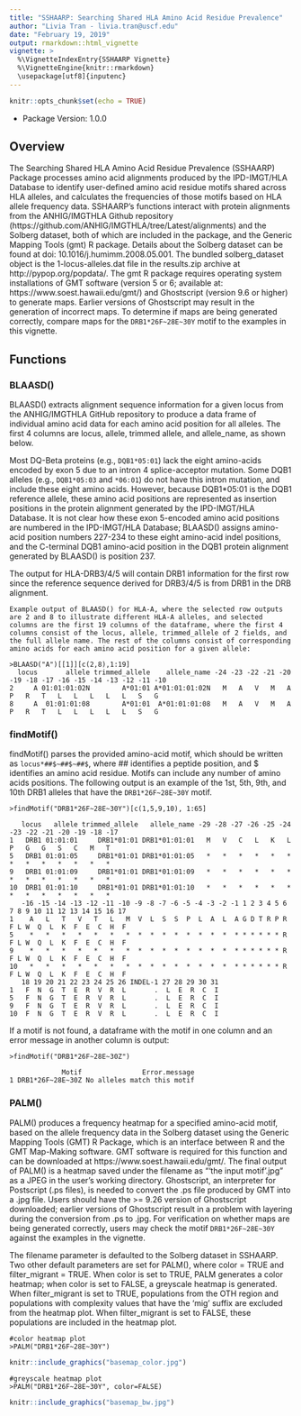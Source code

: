 ```yaml
---
title: "SSHAARP: Searching Shared HLA Amino Acid Residue Prevalence"
author: "Livia Tran - livia.tran@uscf.edu"
date: "February 19, 2019"
output: rmarkdown::html_vignette
vignette: >
  %\VignetteIndexEntry{SSHAARP Vignette}
  %\VignetteEngine{knitr::rmarkdown}
  \usepackage[utf8]{inputenc}
---
```

```r
knitr::opts_chunk$set(echo = TRUE)
```

* Package Version: 1.0.0

## Overview

The Searching Shared HLA Amino Acid Residue Prevalence (SSHAARP) Package processes amino acid alignments produced by the IPD-IMGT/HLA Database to identify user-defined amino acid residue motifs shared across HLA alleles, and calculates the frequencies of those motifs based on HLA allele frequency data. SSHAARP’s functions interact with protein alignments from the ANHIG/IMGTHLA Github repository (https://github.com/ANHIG/IMGTHLA/tree/Latest/alignments) and the Solberg dataset, both of which are included in the package, and the Generic Mapping Tools (gmt) R package. Details about the Solberg dataset can be found at doi: 10.1016/j.humimm.2008.05.001. The bundled solberg_dataset object is the 1-locus-alleles.dat file in the results.zip archive at http://pypop.org/popdata/. 
The gmt R package requires operating system installations of GMT software (version 5 or 6; available at: https://www.soest.hawaii.edu/gmt/) and Ghostscript (version 9.6 or higher) to generate maps. Earlier versions of Ghostscript may result in the generation of incorrect maps. To determine if maps are being generated correctly, compare maps for the `DRB1*26F~28E~30Y` motif to the examples in this vignette.

## Functions

### BLAASD()
BLAASD() extracts alignment sequence information for a given locus from the ANHIG/IMGTHLA GitHub repository to produce a data frame of individual amino acid data for each amino acid position for all alleles. The first 4 columns are locus, allele, trimmed allele, and allele_name, as shown below.

Most DQ-Beta proteins (e.g., `DQB1*05:01`) lack the eight amino-acids encoded by exon 5 due to an intron 4 splice-acceptor mutation. Some DQB1 alleles (e.g., `DQB1*05:03` and `*06:01`) do not have this intron mutation, and include these eight amino acids. However, because DQB1*05:01 is the DQB1 reference allele, these amino acid positions are represented as insertion positions in the protein alignment generated by the IPD-IMGT/HLA Database. It is not clear how these exon 5-encoded amino acid positions are numbered in the IPD-IMGT/HLA Database; BLAASD() assigns amino-acid position numbers 227-234 to these eight amino-acid indel positions, and the C-terminal DQB1 amino-acid position in the DQB1 protein alignment generated by BLAASD() is position 237.

The output for HLA-DRB3/4/5 will contain DRB1 information for the first row since the reference sequence derived for DRB3/4/5 is from DRB1 in the DRB alignment. 
```
Example output of BLAASD() for HLA-A, where the selected row outputs are 2 and 8 to illustrate different HLA-A alleles, and selected columns are the first 19 columns of the dataframe, where the first 4 columns consist of the locus, allele, trimmed_allele of 2 fields, and the full allele name. The rest of the columns consist of corresponding amino acids for each amino acid position for a given allele:

>BLAASD("A")[[1]][c(2,8),1:19]
  locus       allele trimmed_allele    allele_name -24 -23 -22 -21 -20 -19 -18 -17 -16 -15 -14 -13 -12 -11 -10
2     A 01:01:01:02N        A*01:01 A*01:01:01:02N   M   A   V   M   A   P   R   T   L   L   L   L   L   S   G
8     A  01:01:01:08        A*01:01  A*01:01:01:08   M   A   V   M   A   P   R   T   L   L   L   L   L   S   G
```

### findMotif()
findMotif() parses the provided amino-acid motif, which should be written as `locus*##$~##$~##$`, where ## identifies a peptide position, and $ identifies an amino acid residue. Motifs can include any number of amino acids positions. The following output is an example of the 1st, 5th, 9th, and 10th DRB1 alleles that have the `DRB1*26F~28E~30Y` motif. 

```
>findMotif("DRB1*26F~28E~30Y")[c(1,5,9,10), 1:65]

   locus   allele trimmed_allele   allele_name -29 -28 -27 -26 -25 -24 -23 -22 -21 -20 -19 -18 -17
1   DRB1 01:01:01     DRB1*01:01 DRB1*01:01:01   M   V   C   L   K   L   P   G   G   S   C   M   T
5   DRB1 01:01:05     DRB1*01:01 DRB1*01:01:05   *   *   *   *   *   *   *   *   *   *   *   *   *
9   DRB1 01:01:09     DRB1*01:01 DRB1*01:01:09   *   *   *   *   *   *   *   *   *   *   *   *   *
10  DRB1 01:01:10     DRB1*01:01 DRB1*01:01:10   *   *   *   *   *   *   *   *   *   *   *   *   *
   -16 -15 -14 -13 -12 -11 -10 -9 -8 -7 -6 -5 -4 -3 -2 -1 1 2 3 4 5 6 7 8 9 10 11 12 13 14 15 16 17
1    A   L   T   V   T   L   M  V  L  S  S  P  L  A  L  A G D T R P R F L W  Q  L  K  F  E  C  H  F
5    *   *   *   *   *   *   *  *  *  *  *  *  *  *  *  * * * * * * R F L W  Q  L  K  F  E  C  H  F
9    *   *   *   *   *   *   *  *  *  *  *  *  *  *  *  * * * * * * R F L W  Q  L  K  F  E  C  H  F
10   *   *   *   *   *   *   *  *  *  *  *  *  *  *  *  * * * * * * R F L W  Q  L  K  F  E  C  H  F
   18 19 20 21 22 23 24 25 26 INDEL-1 27 28 29 30 31
1   F  N  G  T  E  R  V  R  L       .  L  E  R  C  I
5   F  N  G  T  E  R  V  R  L       .  L  E  R  C  I
9   F  N  G  T  E  R  V  R  L       .  L  E  R  C  I
10  F  N  G  T  E  R  V  R  L       .  L  E  R  C  I
```

If a motif is not found, a dataframe with the motif in one column and an error message in another column is output:
```
>findMotif("DRB1*26F~28E~30Z")

             Motif               Error.message
1 DRB1*26F~28E~30Z No alleles match this motif
```

### PALM() 

PALM() produces a frequency heatmap for a specified amino-acid motif, based on the allele frequency data in the Solberg dataset using the Generic Mapping Tools (GMT) R Package, which is an interface between R and the GMT Map-Making software. GMT software is required for this function and can be downloaded at https://www.soest.hawaii.edu/gmt/. The final output of PALM() is a heatmap saved under the filename as "'the input motif'.jpg" as a JPEG in the user's working directory. Ghostscript, an interpreter for Postscript (.ps files), is needed to convert the .ps file produced by GMT into a .jpg file. Users should have the >= 9.26 version of Ghostscript downloaded; earlier versions of Ghostscript result in a problem with layering during the conversion from .ps to .jpg. For verification on whether maps are being generated correctly, users may check the motif `DRB1*26F~28E~30Y` against the examples in the vignette.

The filename parameter is defaulted to the Solberg dataset in SSHAARP. Two other default parameters are set for PALM(), where color = TRUE and filter_migrant = TRUE. When color is set to TRUE, PALM generates a color heatmap; when color is set to FALSE, a greyscale heatmap is generated. When filter_migrant is set to TRUE, populations from the OTH region and populations with complexity values that have the ‘mig’ suffix are excluded from the heatmap plot. When filter_migrant is set to FALSE, these populations are included in the heatmap plot.

```
#color heatmap plot
>PALM("DRB1*26F~28E~30Y")
```

```r
knitr::include_graphics("basemap_color.jpg")
```
  
```
#greyscale heatmap plot
>PALM("DRB1*26F~28E~30Y", color=FALSE)
```

```r
knitr::include_graphics("basemap_bw.jpg")
```
  



